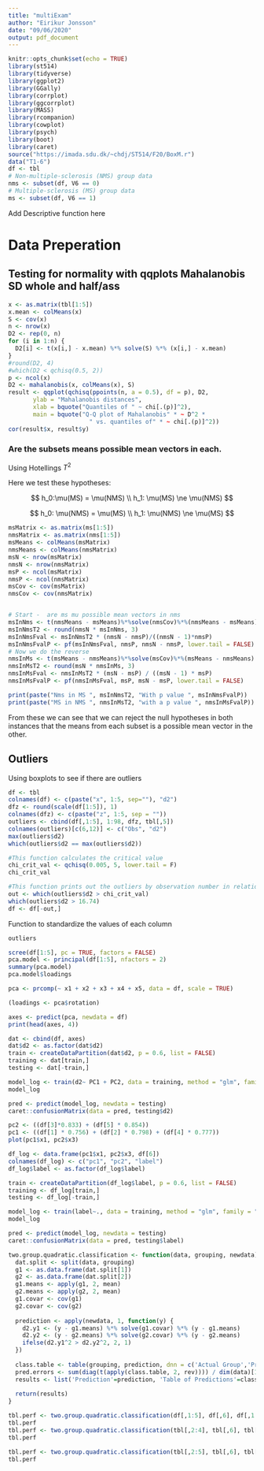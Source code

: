 ---
title: "multiExam"
author: "Eirikur Jonsson"
date: "09/06/2020"
output: pdf_document
---

```{r setup, include=FALSE}
knitr::opts_chunk$set(echo = TRUE)
library(st514)
library(tidyverse)
library(ggplot2)
library(GGally)
library(corrplot)
library(ggcorrplot)
library(MASS)
library(rcompanion)
library(cowplot)
library(psych)
library(boot)
library(caret)
source("https://imada.sdu.dk/~chdj/ST514/F20/BoxM.r")
data("T1-6")
df <- tbl
# Non-multiple-sclerosis (NMS) group data
nms <- subset(df, V6 == 0)
# Multiple-sclerosis (MS) group data
ms <- subset(df, V6 == 1)
```

Add Descriptive function here

# Data Preperation

## Testing for normality with qqplots Mahalanobis SD whole and half/ass

```{r}
x <- as.matrix(tbl[1:5])
x.mean <- colMeans(x)
S <- cov(x)
n <- nrow(x)
D2 <- rep(0, n)
for (i in 1:n) {
  D2[i] <- t(x[i,] - x.mean) %*% solve(S) %*% (x[i,] - x.mean)
}
#round(D2, 4)
#which(D2 < qchisq(0.5, 2))
p <- ncol(x)
D2 <- mahalanobis(x, colMeans(x), S)
result <- qqplot(qchisq(ppoints(n, a = 0.5), df = p), D2,
       ylab = "Mahalanobis distances",
       xlab = bquote("Quantiles of " ~ chi[.(p)]^2),
       main = bquote("Q-Q plot of Mahalanobis" * ~ D^2 * 
                       " vs. quantiles of" * ~ chi[.(p)]^2))
cor(result$x, result$y)
```


### Are the subsets means possible mean vectors in each.

Using Hotellings $T^2$

Here we test these hypotheses:

$$
h_0:\mu(MS) = \mu(NMS) \\
h_1: \mu(MS) \ne \mu(NMS)
$$

$$
h_0: \mu(NMS) = \mu(MS) \\
h_1: \mu(NMS) \ne \mu(MS)
$$

```{r}
msMatrix <- as.matrix(ms[1:5])
nmsMatrix <- as.matrix(nms[1:5])
msMeans <- colMeans(msMatrix)
nmsMeans <- colMeans(nmsMatrix)
msN <- nrow(msMatrix)
nmsN <- nrow(nmsMatrix)
msP <- ncol(msMatrix)
nmsP <- ncol(nmsMatrix)
msCov <- cov(msMatrix)
nmsCov <- cov(nmsMatrix)


# Start -  are ms mu possible mean vectors in nms
msInNms <- t(nmsMeans - msMeans)%*%solve(nmsCov)%*%(nmsMeans - msMeans)
msInNmsT2 <- round(nmsN * msInNms, 3)
msInNmsFval <- msInNmsT2 * (nmsN - nmsP)/((nmsN - 1)*nmsP)
msInNmsFvalP <- pf(msInNmsFval, nmsP, nmsN - nmsP, lower.tail = FALSE)
# Now we do the reverse
nmsInMs <- t(msMeans - nmsMeans)%*%solve(msCov)%*%(msMeans - nmsMeans)
nmsInMsT2 <- round(msN * nmsInMs, 3)
nmsInMsFval <- nmsInMsT2 * (msN - msP) / ((msN - 1) * msP)
nmsInMsFvalP <- pf(nmsInMsFval, msP, msN - msP, lower.tail = FALSE)

print(paste("Nms in MS ", msInNmsT2, "With p value ", msInNmsFvalP))
print(paste("MS in NMS ", nmsInMsT2, "with a p value ", nmsInMsFvalP))
```

From these we can see that we can reject the null hypotheses in both instances that the means from each subset is a possible mean vector in the other.

## Outliers
Using boxplots to see if there are outliers
```{r}
df <- tbl
colnames(df) <- c(paste("x", 1:5, sep=""), "d2")
dfz <- round(scale(df[1:5]), 1)
colnames(dfz) <- c(paste("z", 1:5, sep = ""))
outliers <- cbind(df[,1:5], 1:98, dfz, tbl[,5])
colnames(outliers)[c(6,12)] <- c("Obs", "d2")
max(outliers$d2)
which(outliers$d2 == max(outliers$d2))

#This function calculates the critical value
chi_crit_val <- qchisq(0.005, 5, lower.tail = F)
chi_crit_val

#This function prints out the outliers by observation number in relation to the treshold of 16.74
out <- which(outliers$d2 > chi_crit_val)
which(outliers$d2 > 16.74)
df <- df[-out,]
```

Function to standardize the values of each column

```{r}
outliers
```

```{r}
scree(df[1:5], pc = TRUE, factors = FALSE)
pca.model <- principal(df[1:5], nfactors = 2)
summary(pca.model)
pca.model$loadings
```
```{r}
pca <- prcomp(~ x1 + x2 + x3 + x4 + x5, data = df, scale = TRUE)

(loadings <- pca$rotation)

axes <- predict(pca, newdata = df)
print(head(axes, 4))
```
```{r}
dat <- cbind(df, axes)
dat$d2 <- as.factor(dat$d2)
train <- createDataPartition(dat$d2, p = 0.6, list = FALSE)
training <- dat[train,]
testing <- dat[-train,]

model_log <- train(d2~ PC1 + PC2, data = training, method = "glm", family = "binomial")
model_log

pred <- predict(model_log, newdata = testing)
caret::confusionMatrix(data = pred, testing$d2)
```

```{r}
pc2 <- ((df[3]*0.833) + (df[5] * 0.854))
pc1 <- ((df[1] * 0.756) + (df[2] * 0.798) + (df[4] * 0.777))
plot(pc1$x1, pc2$x3)
```

```{r}
df_log <- data.frame(pc1$x1, pc2$x3, df[6])
colnames(df_log) <- c("pc1", "pc2", "label")
df_log$label <- as.factor(df_log$label)
```

```{r}
train <- createDataPartition(df_log$label, p = 0.6, list = FALSE)
training <- df_log[train,]
testing <- df_log[-train,]

model_log <- train(label~., data = training, method = "glm", family = "binomial")
model_log

pred <- predict(model_log, newdata = testing)
caret::confusionMatrix(data = pred, testing$label)
```

```{r}
two.group.quadratic.classification <- function(data, grouping, newdata) {
  dat.split <- split(data, grouping)
  g1 <- as.data.frame(dat.split[1])
  g2 <- as.data.frame(dat.split[2])
  g1.means <- apply(g1, 2, mean)
  g2.means <- apply(g2, 2, mean)
  g1.covar <- cov(g1)
  g2.covar <- cov(g2)
  
  prediction <- apply(newdata, 1, function(y) {
    d2.y1 <- (y - g1.means) %*% solve(g1.covar) %*% (y - g1.means)
    d2.y2 <- (y - g2.means) %*% solve(g2.covar) %*% (y - g2.means)
    ifelse(d2.y1^2 > d2.y2^2, 2, 1)
  })
  
  class.table <- table(grouping, prediction, dnn = c('Actual Group','Predicted Group'))
  pred.errors <- sum(diag(t(apply(class.table, 2, rev)))) / dim(data)[1]
  results <- list('Prediction'=prediction, 'Table of Predictions'=class.table, 'Error Rate'=pred.errors)
  
  return(results)
}

tbl.perf <- two.group.quadratic.classification(df[,1:5], df[,6], df[,1:5])
tbl.perf
tbl.perf <- two.group.quadratic.classification(tbl[,2:4], tbl[,6], tbl[,2:4])
tbl.perf

tbl.perf <- two.group.quadratic.classification(tbl[,2:5], tbl[,6], tbl[,2:5])
tbl.perf
```
      
